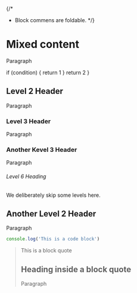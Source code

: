 
{/*
  * Block commens are foldable.
  */}

# Mixed content

Paragraph

  if (condition) {
    return 1
  }
  return 2
}

## Level 2 Header

Paragraph

### Level 3 Header

Paragraph

### Another Kevel 3 Header

Paragraph

###### Level 6 Heading

We deliberately skip some levels here.

## Another Level 2 Header

Paragraph

```js
console.log('This is a code block')
```

> This is a block quote
>
> ## Heading inside a block quote
>
> Paragraph
